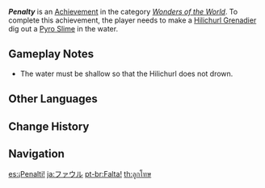 {{Achievement Infobox
|id           = 82074
|order id     = 2074
|category     = Wonders of the World
|description  = There are places where one cannot simply dig [[Pyro Slime]]s out of the ground...
|requirements = Make a [[Hilichurl Grenadier]] attempt to dig out a Pyro Slime in the water.
|primogems    = 5
|tracking     = 
|hidden       = 1
|topic        = Hilichurl Grenadier
|type         = Exploration
}}
'''''Penalty''''' is an [[Achievement]] in the category ''[[Wonders of the World]]''. To complete this achievement, the player needs to make a [[Hilichurl Grenadier]] dig out a [[Pyro Slime]] in the water.

==Gameplay Notes==
* The water must be shallow so that the Hilichurl does not drown.
<!--
==Trivia==

==Video Guides==
{{EVT
|video1   = 
|caption1 = 
}}
-->
==Other Languages==
{{Other Languages
|en      = Penalty
|zhs     = 罚球
|zhs_rm  = Fáqiú
|zht     = 罰球
|zht_rm  = Fáqiú
|zh_tl   = Penalty Kick
|ja      = ファウル
|ja_rm   = Fauru
|ja_tl   = Foul
|ko      = 파울
|ko_tl   = Foul
|es      = ¡Penalti!
|es_tl   = Penalty!
|fr      = Pénalty
|fr_tl   = Penalty
|ru      = Пенальти
|ru_tl   = Penalty
|th      = ลูกโทษ
|th_rm   = 
|th_tl   = 
|vi      = Đá {{tt|Phạt|罰}}
|vi_tl   = Penalty Kick
|de      = Strafstoß
|de_tl   = Penalty Kick
|id      = Tendangan Penalti
|id_tl   = Penalty Kick
|pt      = Falta!
|pt_tl   = 
|tr      = Ceza
|tr_tl   = Penalty
|it      = Penalità
|it_tl   = 
}}

==Change History==
{{Change History|1.3}}
<!--
==References==
{{Reflist}}
-->
==Navigation==
{{Achievement Navbox|Wonders of the World|Exploration}}

[[es:¡Penalti!]]
[[ja:ファウル]]
[[pt-br:Falta!]]
[[th:ลูกโทษ]]